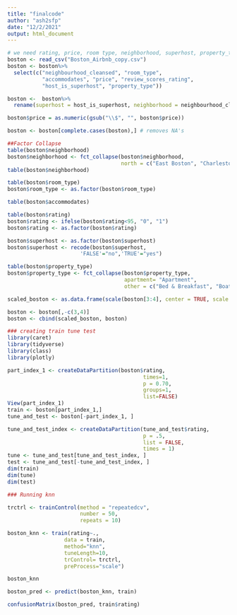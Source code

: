 ---
title: "finalcode"
author: "ash2sfp"
date: "12/2/2021"
output: html_document
---

```{r}
# we need rating, price, room type, neighborhood, superhost, property_type, accomodates
boston <- read_csv("Boston_Airbnb_copy.csv")
boston <- boston%>%
  select(c("neighbourhood_cleansed", "room_type", 
           "accommodates", "price", "review_scores_rating", 
           "host_is_superhost", "property_type"))

boston <-  boston%>%
  rename(superhost = host_is_superhost, neighborhood = neighbourhood_cleansed, rating=review_scores_rating)

boston$price = as.numeric(gsub("\\$", "", boston$price))

boston <- boston[complete.cases(boston),] # removes NA's

##Factor Collapse
table(boston$neighborhood)
boston$neighborhood <- fct_collapse(boston$neighborhood, 
                                    north = c("East Boston", "Charlestown", "Allston", "Brighton", "Fenway", "Back Bay", "Beacon Hill", "West End", "North End", "Chinatown", "Longwood Medical Area", "Bay Village", "Downtown"), south = c("South End", "South Boston", "Mission Hill", "West Roxbury", "Leather District", "Dorchester", "Mattapan", "Hyde Park", "Jamaica Plain", "Roslindale", "Roxbury", "South Boston Waterfront"))
table(boston$neighborhood)

table(boston$room_type)
boston$room_type <- as.factor(boston$room_type)

table(boston$accommodates)

table(boston$rating)
boston$rating <- ifelse(boston$rating<95, "0", "1")
boston$rating <- as.factor(boston$rating)

boston$superhost <- as.factor(boston$superhost)
boston$superhost <- recode(boston$superhost,
                       'FALSE'="no",'TRUE'="yes") 

table(boston$property_type)
boston$property_type <- fct_collapse(boston$property_type, 
                                     apartment= "Apartment",
                                     other = c("Bed & Breakfast", "Boat", "Condominium", "Dorm", "Entire Floor", "Guesthouse", "House", "Loft", "Other", "Townhouse", "Villa"))

scaled_boston <- as.data.frame(scale(boston[3:4], center = TRUE, scale = TRUE))

boston <- boston[,-c(3,4)]
boston <- cbind(scaled_boston, boston)
```

```{r}
### creating train tune test
library(caret)
library(tidyverse)
library(class)
library(plotly)

part_index_1 <- createDataPartition(boston$rating,
                                           times=1,
                                           p = 0.70,
                                           groups=1,
                                           list=FALSE)
View(part_index_1)
train <- boston[part_index_1,]
tune_and_test <- boston[-part_index_1, ]

tune_and_test_index <- createDataPartition(tune_and_test$rating,
                                           p = .5,
                                           list = FALSE,
                                           times = 1)
tune <- tune_and_test[tune_and_test_index, ]
test <- tune_and_test[-tune_and_test_index, ]
dim(train)
dim(tune)
dim(test)

```

```{r}
### Running knn

trctrl <- trainControl(method = "repeatedcv",
                       number = 50,
                       repeats = 10)

boston_knn <- train(rating~.,
                  data = train,
                  method="knn",
                  tuneLength=10,
                  trControl= trctrl,
                  preProcess="scale")

boston_knn

boston_pred <- predict(boston_knn, train)

confusionMatrix(boston_pred, train$rating)

```

